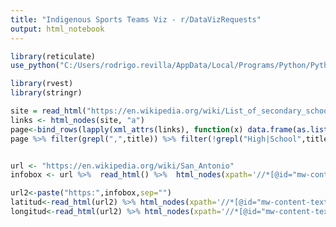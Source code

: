 ```yaml
---
title: "Indigenous Sports Teams Viz - r/DataVizRequests"
output: html_notebook
---
```



```r


library(reticulate)
use_python("C:/Users/rodrigo.revilla/AppData/Local/Programs/Python/Python38")


```

```r

library(rvest)
library(stringr)

site = read_html("https://en.wikipedia.org/wiki/List_of_secondary_school_sports_team_names_and_mascots_derived_from_indigenous_peoples")
links <- html_nodes(site, "a")
page<-bind_rows(lapply(xml_attrs(links), function(x) data.frame(as.list(x), stringsAsFactors=FALSE)))
page %>% filter(grepl(",",title)) %>% filter(!grepl("High|School",title)) %>% select(href,title)


url <- "https://en.wikipedia.org/wiki/San_Antonio"
infobox <- url %>%  read_html() %>%  html_nodes(xpath='//*[@id="mw-content-text"]/div/table[1]/tbody/tr[10]/td/span[1]/a') %>% html_attr("href") %>% as.character()

url2<-paste("https:",infobox,sep="")
latitud<-read_html(url2) %>% html_nodes(xpath='//*[@id="mw-content-text"]/div/div[1]/table/tbody/tr[1]/td[1]/span[3]/span[1]') %>% html_text() %>% as.numeric()
longitud<-read_html(url2) %>% html_nodes(xpath='//*[@id="mw-content-text"]/div/div[1]/table/tbody/tr[1]/td[1]/span[3]/span[2]') %>% html_text() %>% as.numeric()





```

